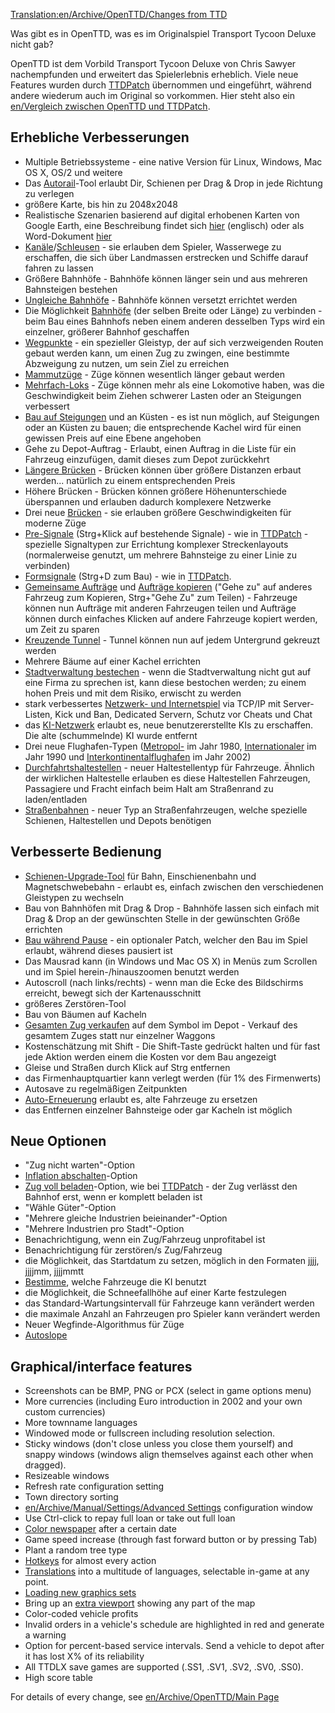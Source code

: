 [[Translation:en/Archive/OpenTTD/Changes from TTD]]
{{de/Übersetzung|en/Archive/OpenTTD/Changes from TTD|15}}


Was gibt es in OpenTTD, was es im Originalspiel Transport Tycoon Deluxe nicht gab?

OpenTTD ist dem Vorbild Transport Tycoon Deluxe von Chris Sawyer nachempfunden und erweitert das Spielerlebnis erheblich. Viele neue Features wurden durch [http://www.ttdpatch.net/ TTDPatch] übernommen und eingeführt, während andere wiederum auch im Original so vorkommen. Hier steht also ein [[en/Vergleich zwischen OpenTTD und TTDPatch]].

== Erhebliche Verbesserungen ==
* Multiple Betriebssysteme - eine native Version für Linux, Windows, Mac OS X, OS/2 und weitere
* Das [[de/Autorail|Autorail]]-Tool erlaubt Dir, Schienen per Drag & Drop in jede Richtung zu verlegen
* größere Karte, bis hin zu 2048x2048
* Realistische Szenarien basierend auf digital erhobenen Karten von Google Earth, eine Beschreibung findet sich [http://www.tt-forums.net/viewtopic.php?f=29&t=27052 hier] (englisch) oder als Word-Dokument [http://www.tt-forums.net/download/file.php?id=92633 hier]
* [[de/Kanal|Kanäle]]/[[de/Schleuse|Schleusen]] - sie erlauben dem Spieler, Wasserwege zu erschaffen, die sich über Landmassen erstrecken und Schiffe darauf fahren zu lassen
* Größere Bahnhöfe - Bahnhöfe können länger sein und aus mehreren Bahnsteigen bestehen
* [[de/Ungleiche Bahnhöfe|Ungleiche Bahnhöfe]] - Bahnhöfe können versetzt errichtet werden
* Die Möglichkeit [[de/Bahnhof verbinden|Bahnhöfe]] (der selben Breite oder Länge) zu verbinden - beim Bau eines Bahnhofs neben einem anderen desselben Typs wird ein einzelner, größerer Bahnhof geschaffen
* [[de/Wegpunkt|Wegpunkte]] - ein spezieller Gleistyp, der auf sich verzweigenden Routen gebaut werden kann, um einen Zug zu zwingen, eine bestimmte Abzweigung zu nutzen, um sein Ziel zu erreichen
* [[de/Mammutzug|Mammutzüge]] - Züge können wesentlich länger gebaut werden
* [[de/Mehrfach-Loks|Mehrfach-Loks]] - Züge können mehr als eine Lokomotive haben, was die Geschwindigkeit beim Ziehen schwerer Lasten oder an Steigungen verbessert
* [[de/Bau auf Steigungen|Bau auf Steigungen]] und an Küsten - es ist nun möglich, auf Steigungen oder an Küsten zu bauen; die entsprechende Kachel wird für einen gewissen Preis auf eine Ebene angehoben
* Gehe zu Depot-Auftrag - Erlaubt, einen Auftrag in die Liste für ein Fahrzeug einzufügen, damit dieses zum Depot zurückkehrt
* [[de/Lange Brücken|Längere Brücken]] - Brücken können über größere Distanzen erbaut werden... natürlich zu einem entsprechenden Preis
* Höhere Brücken - Brücken können größere Höhenunterschiede überspannen und erlauben dadurch komplexere Netzwerke
* Drei neue [[de/Brücken|Brücken]] - sie erlauben größere Geschwindigkeiten für moderne Züge
* [[de/Pre-Signale|Pre-Signale]] (Strg+Klick auf bestehende Signale) - wie in [http://www.ttdpatch.net/ TTDPatch] - spezielle Signaltypen zur Errichtung komplexer Streckenlayouts (normalerweise genutzt, um mehrere Bahnsteige zu einer Linie zu verbinden)
* [[de/Formsignale|Formsignale]] (Strg+D zum Bau) - wie in [http://www.ttdpatch.net/ TTDPatch].
* [[de/Gemeinsame Aufträge|Gemeinsame Aufträge]] und [[de/Auftrag kopieren|Aufträge kopieren]] ("Gehe zu" auf anderes Fahrzeug zum Kopieren, Strg+"Gehe Zu" zum Teilen) - Fahrzeuge können nun Aufträge mit anderen Fahrzeugen teilen und Aufträge können durch einfaches Klicken auf andere Fahrzeuge kopiert werden, um Zeit zu sparen
* [[de/Kreuzende Tunnel|Kreuzende Tunnel]] - Tunnel können nun auf jedem Untergrund gekreuzt werden
* Mehrere Bäume auf einer Kachel errichten
* [[de/Behörde bestechen|Stadtverwaltung bestechen]] - wenn die Stadtverwaltung nicht gut auf eine Firma zu sprechen ist, kann diese bestochen werden; zu einem hohen Preis und mit dem Risiko, erwischt zu werden
* stark verbessertes [[de/Netzwerk-Grafik|Netzwerk- und Internetspiel]] via TCP/IP mit Server-Listen, Kick und Ban, Dedicated Servern, Schutz vor Cheats und Chat
* das [[de/KI/Hauptseite|KI-Netzwerk]] erlaubt es, neue benutzererstellte KIs zu erschaffen. Die alte (schummelnde) KI wurde entfernt
* Drei neue Flughafen-Typen ([[de/Metropol-Flughafen|Metropol-]] im Jahr 1980, [[de/Internationaler Flughafen|Internationaler]] im Jahr 1990 und [[de/Interkontinentalflughafen|Interkontinentalflughafen]] im Jahr 2002)
* [[de/Durchfahrts-Haltestelle|Durchfahrtshaltestellen]] - neuer Haltestellentyp für Fahrzeuge. Ähnlich der wirklichen Haltestelle erlauben es diese Haltestellen Fahrzeugen, Passagiere und Fracht einfach beim Halt am Straßenrand zu laden/entladen
* [[de/Manual/Straßenbahn|Straßenbahnen]] - neuer Typ an Straßenfahrzeugen, welche spezielle Schienen, Haltestellen und Depots benötigen

== Verbesserte Bedienung ==
*[[de/Schienen-Upgrade|Schienen-Upgrade-Tool]] für Bahn, Einschienenbahn und Magnetschwebebahn - erlaubt es, einfach zwischen den verschiedenen Gleistypen zu wechseln
* Bau von Bahnhöfen mit Drag & Drop - Bahnhöfe lassen sich einfach mit Drag & Drop an der gewünschten Stelle in der gewünschten Größe errichten
* [[de/Bau während Pause|Bau während Pause]] - ein optionaler Patch, welcher den Bau im Spiel erlaubt, während dieses pausiert ist
* Das Mausrad kann (in Windows und Mac OS X) in Menüs zum Scrollen und im Spiel herein-/hinauszoomen benutzt werden
* Autoscroll (nach links/rechts) - wenn man die Ecke des Bildschirms erreicht, bewegt sich der Kartenausschnitt
* größeres Zerstören-Tool
* Bau von Bäumen auf Kacheln
* [[de/Gesamten Zug verkaufen|Gesamten Zug verkaufen]] auf dem Symbol im Depot - Verkauf des gesamtem Zuges statt nur einzelner Waggons
* Kostenschätzung mit Shift - Die Shift-Taste gedrückt halten und für fast jede Aktion werden einem die Kosten vor dem Bau angezeigt
* Gleise und Straßen durch Klick auf Strg entfernen
* das Firmenhauptquartier kann verlegt werden (für 1% des Firmenwerts)
* Autosave zu regelmäßigen Zeitpunkten
* [[de/Auto-Erneuerung|Auto-Erneuerung]] erlaubt es, alte Fahrzeuge zu ersetzen
* das Entfernen einzelner Bahnsteige oder gar Kacheln ist möglich

== Neue Optionen ==
* "Zug nicht warten"-Option
* [[de/Inflation abschalten|Inflation abschalten]]-Option
* [[de/Zug voll beladen|Zug voll beladen]]-Option, wie bei [http://www.ttdpatch.net/ TTDPatch] - der Zug verlässt den Bahnhof erst, wenn er komplett beladen ist
* "Wähle Güter"-Option
* "Mehrere gleiche Industrien beieinander"-Option
* "Mehrere Industrien pro Stadt"-Option
* Benachrichtigung, wenn ein Zug/Fahrzeug unprofitabel ist
* Benachrichtigung für zerstören/s Zug/Fahrzeug
* die Möglichkeit, das Startdatum zu setzen, möglich in den Formaten jjjj, jjjjmm, jjjjmmtt
* [[de/KI-Fahrzeuge abschalten|Bestimme]], welche Fahrzeuge die KI benutzt
* die Möglichkeit, die Schneefallhöhe auf einer Karte festzulegen
* das Standard-Wartungsintervall für Fahrzeuge kann verändert werden
* die maximale Anzahl an Fahrzeugen pro Spieler kann verändert werden
* Neuer Wegfinde-Algorithmus für Züge
* [[de/Autoslope|Autoslope]]

==Graphical/interface features==

* Screenshots can be BMP, PNG or PCX (select in game options menu)
* More currencies (including Euro introduction in 2002 and your own custom currencies)
* More townname languages
* Windowed mode or fullscreen including resolution selection.
* Sticky windows (don't close unless you close them yourself) and snappy windows (windows align themselves against each other when dragged).
* Resizeable windows
* Refresh rate configuration setting
* Town directory sorting
* [[en/Archive/Manual/Settings/Advanced Settings]] configuration window
* Use Ctrl-click to repay full loan or take out full loan
* [[en/Archive/Manual/Settings/Coloured newspaper|Color newspaper]] after a certain date
* Game speed increase (through fast forward button or by pressing Tab)
* Plant a random tree type
* [[en/Manual/Hotkeys|Hotkeys]] for almost every action
* [[en/Archive/Community/Internationalization|Translations]] into a multitude of languages, selectable in-game at any point.
* [[en/Manual/NewGRF|Loading new graphics sets]]
* Bring up an [[en/Manual/Extra Viewport|extra viewport]] showing any part of the map
* Color-coded vehicle profits
* Invalid orders in a vehicle's schedule are highlighted in red and generate a warning
* Option for percent-based service intervals. Send a vehicle to depot after it has lost X% of its reliability
* All TTDLX save games are supported (.SS1, .SV1, .SV2, .SV0, .SS0). 
* High score table

For details of every change, see [[en/Archive/OpenTTD/Main Page]]